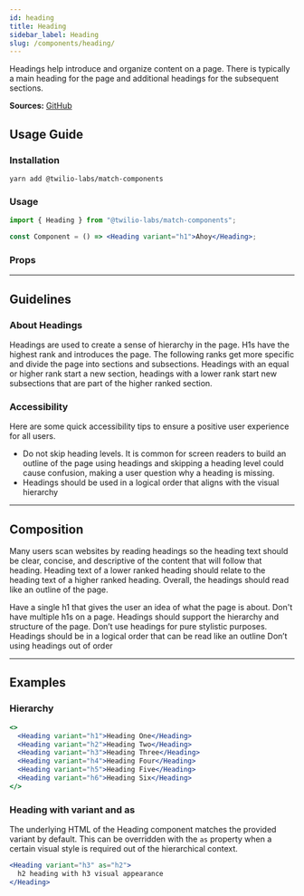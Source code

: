 ```yaml
---
id: heading
title: Heading
sidebar_label: Heading
slug: /components/heading/
---
```



Headings help introduce and organize content on a page. There is typically a main heading for the page and additional headings for the subsequent sections.

**Sources:** [GitHub](https://github.com/twilio-labs/match/tree/main/packages/match-components/src/heading)

## Usage Guide

### Installation

```shell
yarn add @twilio-labs/match-components
```

### Usage

```jsx
import { Heading } from "@twilio-labs/match-components";

const Component = () => <Heading variant="h1">Ahoy</Heading>;
```

### Props

<Props of="Heading" />

---

## Guidelines

### About Headings

Headings are used to create a sense of hierarchy in the page. H1s have the highest rank and introduces the page. The following ranks get more specific and divide the page into sections and subsections. Headings with an equal or higher rank start a new section, headings with a lower rank start new subsections that are part of the higher ranked section.

### Accessibility

Here are some quick accessibility tips to ensure a positive user experience for all users.

- Do not skip heading levels. It is common for screen readers to build an outline of the page using headings and skipping a heading level could cause confusion, making a user question why a heading is missing.
- Headings should be used in a logical order that aligns with the visual hierarchy

---

## Composition

Many users scan websites by reading headings so the heading text should be clear, concise, and descriptive of the content that will follow that heading. Heading text of a lower ranked heading should relate to the heading text of a higher ranked heading. Overall, the headings should read like an outline of the page.

<VirtueCrime>
  <Virtue>
    Have a single h1 that gives the user an idea of what the page is about.
  </Virtue>
  <Crime>Don't have multiple h1s on a page.</Crime>
  <Virtue>
    Headings should support the hierarchy and structure of the page.
  </Virtue>
  <Crime>Don’t use headings for pure stylistic purposes.</Crime>
  <Virtue>
    Headings should be in a logical order that can be read like an outline
  </Virtue>
  <Crime>Don’t using headings out of order</Crime>
</VirtueCrime>

---

## Examples

<ThemeSwitcher />

### Hierarchy

```jsx live
<>
  <Heading variant="h1">Heading One</Heading>
  <Heading variant="h2">Heading Two</Heading>
  <Heading variant="h3">Heading Three</Heading>
  <Heading variant="h4">Heading Four</Heading>
  <Heading variant="h5">Heading Five</Heading>
  <Heading variant="h6">Heading Six</Heading>
</>
```

### Heading with variant and as

The underlying HTML of the Heading component matches the provided variant by default. This can be overridden with the `as` property when a certain visual style is required out of the hierarchical context.

```jsx live
<Heading variant="h3" as="h2">
  h2 heading with h3 visual appearance
</Heading>
```
